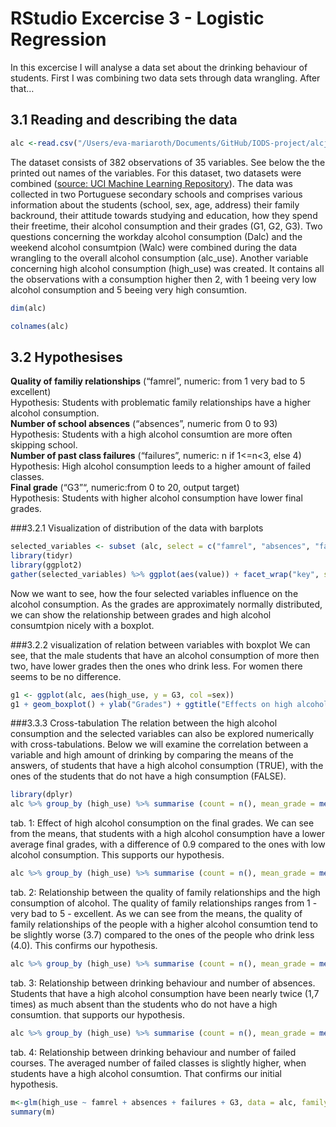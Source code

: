 # RStudio Excercise 3 - Logistic Regression  
  
  In this excercise I will analyse a data set about the drinking behaviour of students. First I was combining two data sets through data wrangling. After that...
  
## 3.1   Reading and describing the data
``` r
alc <-read.csv("/Users/eva-mariaroth/Documents/GitHub/IODS-project/alcjoint", header=TRUE, sep=",")
```
The dataset consists of 382 observations of 35 variables. See below the the printed out names of the variables. For this dataset, two datasets were combined ([source: UCI Machine Learning Repository](http://archive.ics.uci.edu/ml/datasets.html)). The data was collected in two Portuguese secondary schools and comprises various information about the students (school, sex, age, address) their family backround, their attitude towards studying and education, how they spend their freetime, their alcohol consumption and their grades (G1, G2, G3). Two questions concerning the workday alcohol consumption (Dalc) and the weekend alcohol consumtpion (Walc) were combined during the data wrangling to the overall alcohol consumption (alc_use). Another variable concerning high alcohol consumption (high_use) was created. It contains all the observations with a consumption higher then 2, with 1 beeing very low alcohol consumption and 5 beeing very high consumtion.
```r
dim(alc)
```
```r
colnames(alc)

```

## 3.2 Hypothesises
**Quality of familiy relationships** ("famrel", numeric: from 1 very bad to 5 excellent)    
Hypothesis: Students with problematic family relationships have a higher alcohol consumption.    
**Number of school absences** ("absences", numeric from 0 to 93)    
Hypothesis: Students with a high alcohol consumtion are more often skipping school.   
**Number of past class failures** ("failures", numeric: n if 1<=n<3, else 4)   
Hypothesis: High alcohol consumption leeds to a higher amount of failed classes.      
**Final grade** ("G3"", numeric:from 0 to 20, output target)    
Hypothesis: Students with higher alcohol consumption have lower final grades.  

###3.2.1 Visualization of distribution of the data with barplots


```r
selected_variables <- subset (alc, select = c("famrel", "absences", "failures", "G3", "alc_use"))
library(tidyr)
library(ggplot2)
gather(selected_variables) %>% ggplot(aes(value)) + facet_wrap("key", scales = "free") + geom_bar()
```

Now we want to see, how the four selected variables influence on the alcohol consumption.
As the grades are approximately normally distributed, we can show the relationship between grades and high alcohol consumtpion nicely with a boxplot. 

###3.2.2 visualization of relation between variables with boxplot
We can see, that the male students that have an alcohol consumption of more then two, have lower grades then the ones who drink less. For women there seems to be no difference. 
``` r
g1 <- ggplot(alc, aes(high_use, y = G3, col =sex))
g1 + geom_boxplot() + ylab("Grades") + ggtitle("Effects on high alcohol consumption on grades")
```

###3.3.3 Cross-tabulation
The relation between the high alcohol consumption and the selected variables can also be explored numerically with cross-tabulations. Below we will examine the correlation between a variable and high amount of drinking by comparing the means of the answers, of students that have a high alcohol consumption (TRUE), with the ones of the students that do not have a high consumption (FALSE).
```r
library(dplyr)
alc %>% group_by (high_use) %>% summarise (count = n(), mean_grade = mean (G3))
```
tab. 1: Effect of high alcohol consumption on the final grades.
We can see from the means, that students with a high alcohol consumption have a lower average final grades, with a difference of 0.9 compared to the ones with low alcohol consumption. This supports our hypothesis.

```r
alc %>% group_by (high_use) %>% summarise (count = n(), mean_grade = mean (famrel))
```
tab. 2: Relationship between the quality of family relationships and the high consumption of alcohol.
The quality of family relationships ranges from 1 - very bad to 5 - excellent. As we can see from the means, the quality of family relationships of the people with a higher alcohol consumtion tend to be slightly worse (3.7) compared to the ones of the people who drink less (4.0). This confirms our hypothesis.

```r
alc %>% group_by (high_use) %>% summarise (count = n(), mean_grade = mean (absences))
```
tab. 3: Relationship between drinking behaviour and number of absences.
Students that have a high alcohol consumption have been nearly twice (1,7 times) as much absent than the students who do not have a high consumtion. that supports our hypothesis.

```r
alc %>% group_by (high_use) %>% summarise (count = n(), mean_grade = mean (failures))
```
tab. 4: Relationship between drinking behaviour and number of failed courses.
The averaged number of failed classes is slightly higher, when students have a high alcohol consumtion. That confirms our initial hypothesis.


```r
m<-glm(high_use ~ famrel + absences + failures + G3, data = alc, family = "binomial")
summary(m)
```



